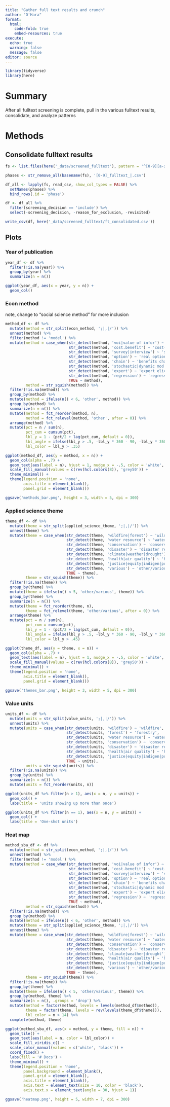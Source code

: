 ```yaml
---
title: "Gather full text results and crunch"
author: "O'Hara"
format: 
  html:
    code-fold: true
    embed-resources: true
execute:
  echo: true
  warning: false
  message: false
editor: source
---
```


```r
library(tidyverse)
library(here)
```

# Summary

After all fulltext screening is complete, pull in the various fulltext results, consolidate, and analyze patterns

# Methods

## Consolidate fulltext results

```r
fs <- list.files(here('_data/screened_fulltext'), pattern = '^[0-9][a-z]?_fulltext_.+.csv$', full.names = TRUE)

phases <- str_remove_all(basename(fs), '[0-9]_fulltext_|.csv')

df_all <- lapply(fs, read_csv, show_col_types = FALSE) %>% 
  setNames(phases) %>%
  bind_rows(.id = 'phase') 

df <- df_all %>%
  filter(screening_decision == 'include') %>%
  select(-screening_decision, -reason_for_exclusion, -revisited)

write_csv(df, here('_data/screened_fulltext/ft_consolidated.csv'))
```

## Plots

### Year of publication

```r
year_df <- df %>%
  filter(!is.na(year)) %>%
  group_by(year) %>%
  summarize(n = n())

ggplot(year_df, aes(x = year, y = n)) +
  geom_col()
```

### Econ method

note, change to "social science method" for more inclusion

```r
method_df <- df %>%
  mutate(method = str_split(econ_method, ';|,|/')) %>%
  unnest(method) %>%
  filter(method != 'model') %>%
  mutate(method = case_when(str_detect(method, 'voi|value of infor') ~ 'value of information',
                            str_detect(method, 'cost.benefit') ~ 'cost-benefit analysis', 
                            str_detect(method, 'survey|interview') ~ 'survey/interview',
                            str_detect(method, 'option') ~ 'real options value',
                            str_detect(method, 'chain') ~ 'benefits chain',
                            str_detect(method, 'stochastic|dynamic mod|bioeconomic|simulation') ~ 'dynamic model',
                            str_detect(method, 'expert') ~ 'expert elicitation',
                            str_detect(method, 'regression') ~ 'regression',
                            TRUE ~ method),
         method = str_squish(method)) %>%
  filter(!is.na(method)) %>%
  group_by(method) %>%
  mutate(method = ifelse(n() < 6, 'other', method)) %>%
  group_by(method) %>%
  summarize(n = n()) %>%
  mutate(method = fct_reorder(method, n),
         method = fct_relevel(method, 'other', after = 0)) %>%
  arrange(method) %>%
  mutate(pct = n / sum(n),
         pct_cum = cumsum(pct),
         lbl_y = 1 - (pct/2 + lag(pct_cum, default = 0)),
         lbl_angle = ifelse(lbl_y > .5, -lbl_y * 360 - 90, -lbl_y * 360 + 90),
         lbl_color = lbl_y > .35)

ggplot(method_df, aes(y = method, x = n)) +
  geom_col(alpha = .7) +
  geom_text(aes(label = n), hjust = 1, nudge_x = -.5, color = 'white', size = 3) +
  scale_fill_manual(values = c(rev(hcl.colors(8)), 'grey50')) +
  theme_minimal() +
  theme(legend.position = 'none', 
        axis.title = element_blank(),
        panel.grid = element_blank())

ggsave('methods_bar.png', height = 3, width = 5, dpi = 300)
```



### Applied science theme

```r
theme_df <- df %>%
  mutate(theme = str_split(applied_science_theme, ';|,|/')) %>%
  unnest(theme) %>%
  mutate(theme = case_when(str_detect(theme, 'wildfire|forest') ~ 'wildfire/forestry', 
                           str_detect(theme, 'water resource') ~ 'water resource mgmt',
                           str_detect(theme, 'conservation') ~ 'conservation',
                           str_detect(theme, 'disaster') ~ 'disaster response',
                           str_detect(theme, 'climate|weather|drought') ~ 'climate/drought/flood',
                           str_detect(theme, 'health|air quality') ~ 'human health',
                           str_detect(theme, 'justice|equity|indigen|poverty|development') ~ 'justice/equity/indigenous',
                           str_detect(theme, 'various') ~ 'other/various',
                           TRUE ~ theme),
         theme = str_squish(theme)) %>%
  filter(!is.na(theme)) %>%
  group_by(theme) %>%
  mutate(theme = ifelse(n() < 5, 'other/various', theme)) %>%
  group_by(theme) %>%
  summarize(n = n()) %>%
  mutate(theme = fct_reorder(theme, n),
         theme = fct_relevel(theme, 'other/various', after = 0)) %>%
  arrange(theme) %>%
  mutate(pct = n / sum(n),
         pct_cum = cumsum(pct),
         lbl_y = 1 - (pct/2 + lag(pct_cum, default = 0)),
         lbl_angle = ifelse(lbl_y > .5, -lbl_y * 360 - 90, -lbl_y * 360 + 90),
         lbl_color = lbl_y > .45)

ggplot(theme_df, aes(y = theme, x = n)) +
  geom_col(alpha = .7) +
  geom_text(aes(label = n), hjust = 1, nudge_x = -.5, color = 'white', size = 3) +
  scale_fill_manual(values = c(rev(hcl.colors(8)), 'grey50')) +
  theme_minimal() +
  theme(legend.position = 'none', 
        axis.title = element_blank(),
        panel.grid = element_blank())

ggsave('themes_bar.png', height = 3, width = 5, dpi = 300)
```


### Value units

```r
units_df <- df %>%
  mutate(units = str_split(value_units, ';|,|/')) %>%
  unnest(units) %>%
  mutate(units = case_when(str_detect(units, 'wildfire') ~ 'wildfire', 
                           str_detect(units, 'forest') ~ 'forestry',
                           str_detect(units, 'water resource') ~ 'water resource mgmt',
                           str_detect(units, 'conservation') ~ 'conservation',
                           str_detect(units, 'disaster') ~ 'disaster response',
                           str_detect(units, 'health|air quality') ~ 'human health',
                           str_detect(units, 'justice|equity|indigen|poverty|development') ~ 'justice/equity/indigenous',
                           TRUE ~ units),
         units = str_squish(units)) %>%
  filter(!is.na(units)) %>%
  group_by(units) %>%
  summarize(n = n()) %>%
  mutate(units = fct_reorder(units, n))

ggplot(units_df %>% filter(n > 1), aes(x = n, y = units)) +
  geom_col() +
  labs(title = 'units showing up more than once')

ggplot(units_df %>% filter(n == 1), aes(x = n, y = units)) +
  geom_col() +
  labs(title = 'One-shot units')
```

### Heat map

```r
method_sba_df <- df %>%
  mutate(method = str_split(econ_method, ';|,|/')) %>%
  unnest(method) %>%
  filter(method != 'model') %>%
  mutate(method = case_when(str_detect(method, 'voi|value of infor') ~ 'value of information',
                            str_detect(method, 'cost.benefit') ~ 'cost-benefit analysis', 
                            str_detect(method, 'survey|interview') ~ 'survey/interview',
                            str_detect(method, 'option') ~ 'real options value',
                            str_detect(method, 'chain') ~ 'benefits chain',
                            str_detect(method, 'stochastic|dynamic mod|bioeconomic|simulation') ~ 'dynamic model',
                            str_detect(method, 'expert') ~ 'expert elicitation',
                            str_detect(method, 'regression') ~ 'regression',
                            TRUE ~ method),
         method = str_squish(method)) %>%
  filter(!is.na(method)) %>%
  group_by(method) %>%
  mutate(method = ifelse(n() < 6, 'other', method)) %>%
  mutate(theme = str_split(applied_science_theme, ';|,|/')) %>%
  unnest(theme) %>%
  mutate(theme = case_when(str_detect(theme, 'wildfire|forest') ~ 'wildfire/forestry', 
                           str_detect(theme, 'water resource') ~ 'water resource mgmt',
                           str_detect(theme, 'conservation') ~ 'conservation',
                           str_detect(theme, 'disaster') ~ 'disaster response',
                           str_detect(theme, 'climate|weather|drought') ~ 'climate/drought/flood',
                           str_detect(theme, 'health|air quality') ~ 'human health',
                           str_detect(theme, 'justice|equity|indigen|poverty|development') ~ 'justice/equity/indigenous',
                           str_detect(theme, 'various') ~ 'other/various',
                           TRUE ~ theme),
         theme = str_squish(theme)) %>%
  filter(!is.na(theme)) %>%
  group_by(theme) %>%
  mutate(theme = ifelse(n() < 5, 'other/various', theme)) %>%
  group_by(method, theme) %>%
  summarize(n = n(), .groups = 'drop') %>%
  mutate(method = factor(method, levels = levels(method_df$method)),
         theme = factor(theme, levels = rev(levels(theme_df$theme))),
         lbl_color = n > 14) %>%
  complete(method, theme)

ggplot(method_sba_df, aes(x = method, y = theme, fill = n)) +
  geom_tile() +
  geom_text(aes(label = n, color = lbl_color)) +
  scale_fill_viridis_c() +
  scale_color_manual(values = c('white', 'black')) +
  coord_fixed() +
  labs(fill = '# Docs') +
  theme_minimal() +
  theme(legend.position = 'none',
        panel.background = element_blank(),
        panel.grid = element_blank(),
        axis.title = element_blank(),
        axis.text = element_text(size = 10, color = 'black'),
        axis.text.x = element_text(angle = 30, hjust = 1))

ggsave('heatmap.png', height = 5, width = 7, dpi = 300)
```

